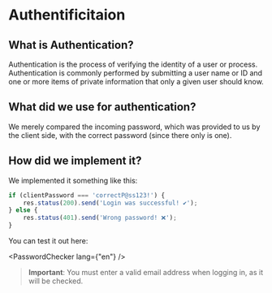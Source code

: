 
# Authentificitaion

## What is Authentication?

Authentication is the process of verifying the identity of a user or process. Authentication is commonly performed by submitting a user name or ID and one or more items of private information that only a given user should know.

## What did we use for authentication?

We merely compared the incoming password, which was provided to us by the client side,
with the correct password (since there only is one). 

## How did we implement it?

We implemented it something like this:

```javascript
if (clientPassword === 'correctP@ss123!') {
    res.status(200).send('Login was successful! ✔️');
} else {
    res.status(401).send('Wrong password! ❌');
}
```

You can test it out here:

<PasswordChecker lang={"en"} />

> **Important**: You must enter a valid email address when logging in, as it will be checked.